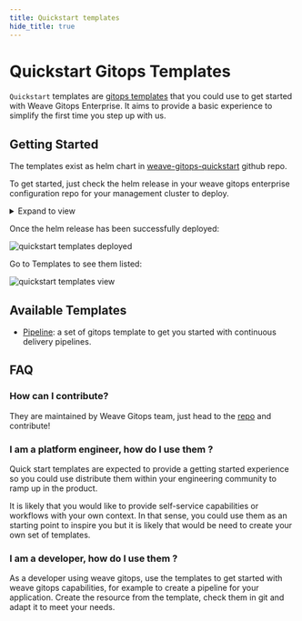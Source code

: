 ```yaml
---
title: Quickstart templates
hide_title: true
---
```



# Quickstart Gitops Templates

`Quickstart` templates are [gitops templates](https://docs.gitops.weaveworks.org/docs/gitops-templates/templates/)
that you could use to get started with Weave Gitops Enterprise. It aims to provide a basic experience to simplify
the first time you step up with us.

## Getting Started

The templates exist as helm chart in [weave-gitops-quickstart](https://github.com/weaveworks/weave-gitops-quickstart)
github repo.

To get started, just check the helm release in your weave gitops enterprise configuration repo for your management
cluster to deploy.

<details>
<summary>Expand to view</summary>

```yaml
---
apiVersion: source.toolkit.fluxcd.io/v1beta2
kind: GitRepository
metadata:
  name: weave-gitops-quickstart
  namespace: flux-system
spec:
  interval: 10m0s
  ref:
    branch: main
  url: https://github.com/weaveworks/weave-gitops-quickstart
---
apiVersion: helm.toolkit.fluxcd.io/v2beta1
kind: HelmRelease
metadata:
  name: quickstart-templates
  namespace: flux-system
spec:
  chart:
    spec:
      chart: "quickstart-templates"
      version: ">=0.1.0"
      sourceRef:
        kind: GitRepository
        name: weave-gitops-quickstart
        namespace: flux-system
  interval: 10m0s
```

</details>

Once the helm release has been successfully deployed:

![quickstart templates deployed](imgs/quickstart-templates-deployed.png)

Go to Templates to see them listed:

![quickstart templates view](imgs/quickstart-templates-view.png)

## Available Templates

- [Pipeline](../pipelines/pipeline-templates.mdx): a set of gitops template to get you started with continuous delivery pipelines.

## FAQ

### How can I contribute?

They are maintained by Weave Gitops team, just head to the [repo](https://github.com/weaveworks/weave-gitops-quickstart)
and contribute!

### I am a platform engineer, how do I use them ?

Quick start templates are expected to provide a getting started experience so you could use distribute
them within your engineering community to ramp up in the product.

It is likely that you would like to provide self-service capabilities or workflows with your own context. In that
sense, you could use them as an starting point to inspire you but it is likely that would be need to create your own
set of templates.

### I am a developer, how do I use them ?

As a developer using weave gitops, use the templates to get started with weave gitops capabilities, for example
to create a pipeline for your application. Create the resource from the template, check them in git and adapt it to meet your needs.
